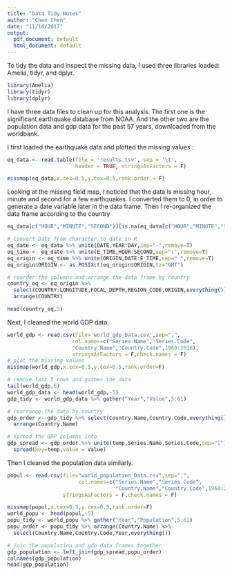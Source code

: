 ```yaml
---
title: "Data Tidy Notes"
author: "Chen Chen"
date: "11/16/2017"
output:
  pdf_document: default
  html_document: default
---
```


To tidy the data and inspect the missing data, I used three libraries loaded: Amelia, tidyr, and dplyr. 


```r
library(Amelia)
library(tidyr)
library(dplyr)
```

I have three data files to clean up for this analysis. The first one is the significant earthquake database from NOAA. And the other two are the population data and gdp data for the past 57 years, downloaded from the worldbank. 

I first loaded the earthquake data and plotted the missing values : 
```r
eq_data <- read.table(file = 'results.tsv', sep = '\t', 
                      header = TRUE, stringsAsFactors = F)

missmap(eq_data,x.cex=0.5,y.cex=0.5,rank.order = F)
```

Looking at the missing field map, I noticed that the data is missing hour, minute and second for a few earthquakes. I converted them to 0, in order to generate a date variable later in the data frame. Then I re-organized the data frame according to the country

```r
eq_data[c("HOUR","MINUTE","SECOND")][is.na(eq_data[c("HOUR","MINUTE","SECOND")])] <- 0 

# Convert Date from character to date in R
eq_date <- eq_data %>% unite(DATE,YEAR:DAY,sep="-",remove=T) 
eq_time <- eq_date %>% unite(E_TIME,HOUR:SECOND,sep=":",remove=T)
eq_origin <- eq_time %>% unite(ORIGIN,DATE:E_TIME,sep=" ",remove=T) 
eq_origin$ORIGIN <- as.POSIXct(eq_origin$ORIGIN,tz="GMT")

# reorder the columns and arrange the data frame by country 
country_eq <- eq_origin %>% 
  select(COUNTRY:LONGITUDE,FOCAL_DEPTH,REGION_CODE,ORIGIN,everything()) %>% 
  arrange(COUNTRY)

head(country_eq,3)
```

Next, I cleaned the world GDP data. 
```r
world_gdp <- read.csv(file='world_gdp_Data.csv',sep=",",
                     col.names=c("Series.Name","Series.Code",
                     "Country.Name","Country.Code",1960:2016),
                     stringsAsFactors = F,check.names = F)
# plot the missing values
missmap(world_gdp,x.cex=0.5,y.cex=0.5,rank.order=F)

# remove last 5 rows and gather the data 
tail(world_gdp,6)
world_gdp_data <- head(world_gdp,-5)
gdp_tidy <- world_gdp_data %>% gather("Year","Value",5:61)

# rearrange the data by country
gdp_order <- gdp_tidy %>% select(Country.Name,Country.Code,everything()) %>% 
  arrange(Country.Name)

# spread the GDP columns into 
gdp_spread <- gdp_order %>% unite(temp,Series.Name,Series.Code,sep="|") %>% 
  spread(key=temp,value = Value)
```

Then I cleaned the population data similarly. 
```r
popul <- read.csv(file="world_population_Data.csv",sep=",",
                       col.names=c("Series.Name","Series.Code",
                                   "Country.Name","Country.Code",1960:2016),
                  stringsAsFactors = F,check.names = F)

missmap(popul,x.cex=0.5,y.cex=0.5,rank.order=F)
world_popu <- head(popul,-5)
popu_tidy <- world_popu %>% gather("Year","Population",5:61)
popu_order <- popu_tidy %>% arrange(Country.Name) %>% 
  select(Country.Name,Country.Code,Year,everything())

# join the population and gdp data frames together
gdp_population <- left_join(gdp_spread,popu_order)
colnames(gdp_population)
head(gdp_population)
```



